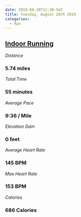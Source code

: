 ```yaml
---
date: 2019-08-20T12:30:54Z
title: Tuesday, August 20th 2019
categories:
  - Run
---
```

## [Indoor Running](https://www.strava.com/activities/2638908845)

_Distance_

### 5.74 miles

_Total Time_

### 55 minutes

_Average Pace_

### 9:36 / Mile

_Elevation Gain_

### 0 feet

_Average Heart Rate_

### 145 BPM

_Max Heart Rate_

### 153 BPM

_Calories_

### 686 Calories